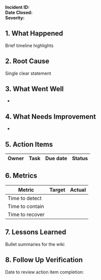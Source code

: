**Incident ID:**  
**Date Closed:**  
**Severity:**  

## 1. What Happened  

Brief timeline highlights

## 2. Root Cause  

Single clear statement

## 3. What Went Well  

-  

## 4. What Needs Improvement  

-  

## 5. Action Items  

| Owner | Task | Due date | Status |
|-------|------|----------|--------|

## 6. Metrics  

| Metric | Target | Actual |
|--------|--------|--------|
| Time to detect | | |
| Time to contain | | |
| Time to recover | | |

## 7. Lessons Learned  

Bullet summaries for the wiki

## 8. Follow Up Verification  

Date to review action item completion: